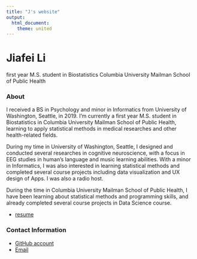 ```yaml
---
title: "J's website"
output: 
  html_document:
    theme: united
---
```


# Jiafei Li

first year M.S. student in Biostatistics
Columbia University Mailman School of Public Health


### About

I received a BS in Psychology and minor in Informatics from University of Washington, Seattle, in 2019. I'm currently a first year M.S. student in Biostatistics in Columbia University Mailman School of Public Health, learning to apply statistical methods in medical researches and other health-related fields.  

During my time in University of Washington, Seattle, I designed and conducted several researches in cognitive neuroscience, with a focus in EEG studies in human's language and music learning abilities. With a minor in Informatics, I was also interested in learning statistical methods and completed several course projects including data visualization and UX design of Apps. I was also a radio host.

During the time in Columbia University Mailman School of Public Health, I have been learning about statistical methods and programming skills, and already completed several course projects in Data Science course.

* [resume](resume.html)

### Contact Information
* [GitHub account](https://github.com/ljf123)
* [Email](jl5548@cumc.columbia.edu)